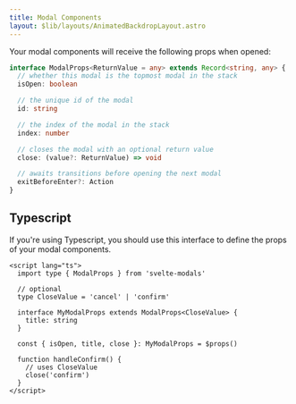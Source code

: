 ```yaml
---
title: Modal Components
layout: $lib/layouts/AnimatedBackdropLayout.astro
---
```


Your modal components will receive the following props when opened:

```ts
interface ModalProps<ReturnValue = any> extends Record<string, any> {
  // whether this modal is the topmost modal in the stack
  isOpen: boolean

  // the unique id of the modal
  id: string

  // the index of the modal in the stack
  index: number

  // closes the modal with an optional return value
  close: (value?: ReturnValue) => void

  // awaits transitions before opening the next modal
  exitBeforeEnter?: Action
}
```

## Typescript

If you're using Typescript, you should use this interface to define the props of your modal components.

```svelte title="MyModal.svelte"
<script lang="ts">
  import type { ModalProps } from 'svelte-modals'
  
  // optional
  type CloseValue = 'cancel' | 'confirm'

  interface MyModalProps extends ModalProps<CloseValue> {
    title: string
  }

  const { isOpen, title, close }: MyModalProps = $props()

  function handleConfirm() {
    // uses CloseValue
    close('confirm')
  }
</script>
```

